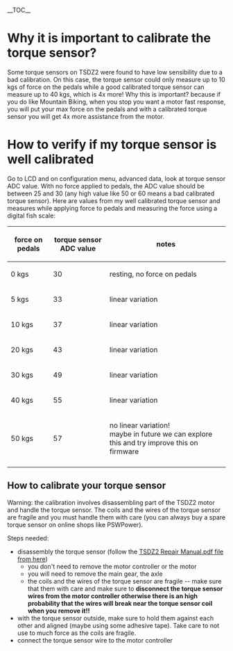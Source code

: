 __TOC__

=Why it is important to calibrate the torque sensor?=

Some torque sensors on TSDZ2 were found to have low sensibility due to a bad calibration. On this case, the torque sensor could only measure up to 10 kgs of force on the pedals while a good calibrated torque sensor can measure up to 40 kgs, which is 4x more! Why this is important? because if you do like Mountain Biking, when you stop you want a motor fast response, you will put your max force on the pedals and with a calibrated torque sensor you will get 4x more assistance from the motor.

=How to verify if my torque sensor is well calibrated=

Go to LCD and on configuration menu, advanced data, look at torque sensor ADC value. With no force applied to pedals, the ADC value should be between 25 and 30 (any high value like 50 or 60 means a bad calibrated torque sensor). Here are values from my well calibrated torque sensor and measures while applying force to pedals and measuring the force using a digital fish scale:

{|
! force on pedals !! torque sensor ADC value !! notes
|-
| 0 kgs || 30 || resting, no force on pedals
|-
| 5 kgs || 33 || linear variation
|-
| 10 kgs || 37 || linear variation 
|-
| 20 kgs || 43 || linear variation
|-
| 30 kgs || 49 || linear variation
|-
| 40 kgs || 55 || linear variation
|-
| 50 kgs || 57 || no linear variation!<br> maybe in future we can explore this and try improve this on firmware
|-
|}

==How to calibrate your torque sensor==

Warning: the calibration involves disassembling part of the TSDZ2 motor and handle the torque sensor. The coils and the wires of the torque sensor are fragile and you must handle them with care (you can always buy a spare torque sensor on online shops like PSWPower).

Steps needed:
* disassembly the torque sensor (follow the [https://github.com/OpenSource-EBike-firmware/TSDZ2_wiki TSDZ2 Repair Manual.pdf file from here])
** you don't need to remove the motor controller or the motor
** you will need to remove the main gear, the axle
** the coils and the wires of the torque sensor are fragile -- make sure that them with care and make sure to '''disconnect the torque sensor wires from the motor controller otherwise there is an high probability that the wires will break near the torque sensor coil when you remove it!!'''
* with the torque sensor outside, make sure to hold them against each other and aligned (maybe using some adhesive tape). Take care to not use to much force as the coils are fragile.
* connect the torque sensor wire to the motor controller 




